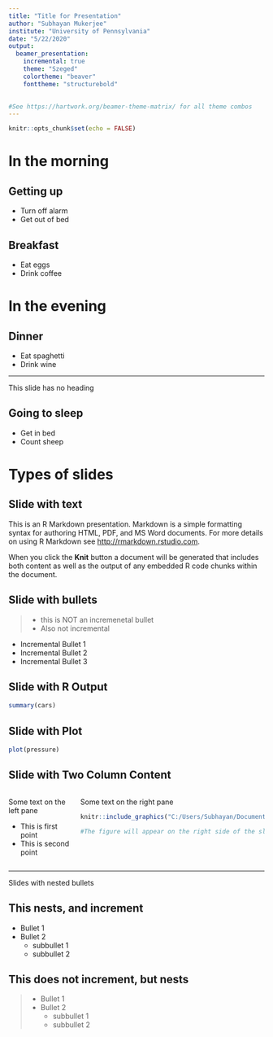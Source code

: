```yaml
---
title: "Title for Presentation"
author: "Subhayan Mukerjee"
institute: "University of Pennsylvania"
date: "5/22/2020"
output:
  beamer_presentation:
    incremental: true
    theme: "Szeged"
    colortheme: "beaver"
    fonttheme: "structurebold"
    

#See https://hartwork.org/beamer-theme-matrix/ for all theme combos
---
```


```r
knitr::opts_chunk$set(echo = FALSE)
```

# In the morning

## Getting up

- Turn off alarm
- Get out of bed

## Breakfast

- Eat eggs
- Drink coffee

# In the evening

## Dinner

- Eat spaghetti
- Drink wine

----

This slide has no heading

## Going to sleep

- Get in bed
- Count sheep

# Types of slides

## Slide with text

This is an R Markdown presentation. Markdown is a simple formatting syntax for authoring HTML, PDF, and MS Word documents. For more details on using R Markdown see <http://rmarkdown.rstudio.com>.

When you click the **Knit** button a document will be generated that includes both content as well as the output of any embedded R code chunks within the document.

## Slide with bullets


>- this is NOT an incremenetal bullet
>- Also not incremental

- Incremental Bullet 1
- Incremental Bullet 2
- Incremental Bullet 3


## Slide with R Output

```r
summary(cars)
```

## Slide with Plot

```r
plot(pressure)
```

## Slide with Two Column Content 

::: columns

:::: column
Some text on the left pane

- This is first point
- This is second point
::::

:::: column
Some text on the right pane

```r
knitr::include_graphics("C:/Users/Subhayan/Documents/Work/Sketchpad.png")

#The figure will appear on the right side of the slide...
```
::::

:::

----

Slides with nested bullets


## This nests, and increment

- Bullet 1
- Bullet 2
    + subbullet 1
    + subbullet 2

## This does not increment, but nests

>- Bullet 1
>- Bullet 2
>    - subbullet 1
>    - subbullet 2


